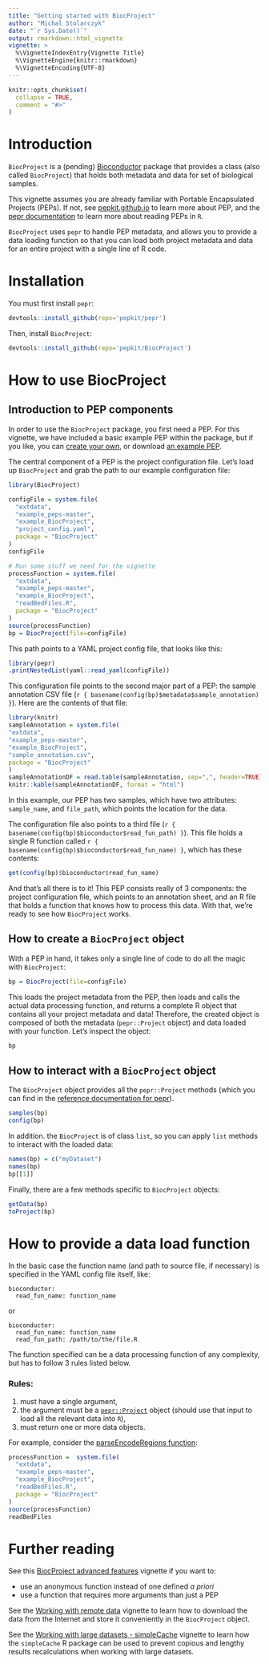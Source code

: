 ```yaml
---
title: "Getting started with BiocProject"
author: "Michal Stolarczyk"
date: "`r Sys.Date()`"
output: rmarkdown::html_vignette
vignette: >
  %\VignetteIndexEntry{Vignette Title}
  %\VignetteEngine{knitr::rmarkdown}
  %\VignetteEncoding{UTF-8}
---
```


```r
knitr::opts_chunk$set(
  collapse = TRUE,
  comment = "#>"
)
```

# Introduction

`BiocProject` is a (pending) [Bioconductor](https://www.bioconductor.org/) package that provides a class (also called `BiocProject`) that holds both metadata and data for set of biological samples. 

This vignette assumes you are already familiar with Portable Encapsulated Projects (PEPs). If not, see [pepkit.github.io](https://pepkit.github.io/) to learn more about PEP, and the [pepr documentation](http://code.databio.org/pepr/) to learn more about reading PEPs in `R`.

`BiocProject` uses `pepr` to handle PEP metadata, and allows you to provide a data loading function so that you can load both project metadata and data for an entire project with a single line of R code.

# Installation

You must first install `pepr`:

```r
devtools::install_github(repo='pepkit/pepr')
```

Then, install `BiocProject`:

```r
devtools::install_github(repo='pepkit/BiocProject')
```

# How to use BiocProject

## Introduction to PEP components

In order to use the `BiocProject` package, you first need a PEP. For this vignette, we have included a basic example PEP within the package, but if you like, you can [create your own](https://pepkit.github.io/), or download [an example PEP](https://pepkit.github.io/docs/simple_example/).

The central component of a PEP is the project configuration file. Let's load up `BiocProject` and grab the path to our example configuration file:

```r
library(BiocProject)

configFile = system.file(
  "extdata",
  "example_peps-master",
  "example_BiocProject",
  "project_config.yaml",
  package = "BiocProject"
)
configFile
```

```r
# Run some stuff we need for the vignette
processFunction = system.file(
  "extdata",
  "example_peps-master",
  "example_BiocProject",
  "readBedFiles.R",
  package = "BiocProject"
)
source(processFunction)
bp = BiocProject(file=configFile)
```

This path points to a YAML project config file, that looks like this:

```r
library(pepr)
.printNestedList(yaml::read_yaml(configFile))
```

This configuration file points to the second major part of a PEP: the sample annotation CSV file (``r { basename(config(bp)$metadata$sample_annotation) }``). Here are the contents of that file:

```r
library(knitr)
sampleAnnotation = system.file(
"extdata",
"example_peps-master",
"example_BiocProject",
"sample_annotation.csv",
package = "BiocProject"
)
sampleAnnotationDF = read.table(sampleAnnotation, sep=",", header=TRUE)
knitr::kable(sampleAnnotationDF, format = "html")
```

In this example, our PEP has two samples, which have two attributes: `sample_name`, and `file_path`, which points the location for the data.

The configuration file also points to a third file (``r { basename(config(bp)$bioconductor$read_fun_path) }``). This file holds a single R function called ``r { basename(config(bp)$bioconductor$read_fun_name) }``, which has these contents:
  
```r
get(config(bp)$bioconductor$read_fun_name)
```

And that's all there is to it! This PEP consists really of 3 components: the project configuration file, which points to an annotation sheet, and an R file that holds a function that knows how to process this data. With that, we're ready to see how `BiocProject` works.

## How to create a `BiocProject` object

With a PEP in hand, it takes only a single line of code to do all the magic with `BiocProject`:

```r
bp = BiocProject(file=configFile)
```

This loads the project metadata from the PEP, then loads and calls the actual data processing function, and returns a complete R object that contains all your project metadata and data! Therefore, the created object is composed of both the metadata (`pepr::Project` object) and data loaded with your function. Let's inspect the object:

```r
bp
```

## How to interact with a `BiocProject` object

The `BiocProject` object provides all the `pepr::Project` methods (which you can find in the [reference documentation for pepr](http://code.databio.org/pepr/reference/index.html)).

```r
samples(bp)
config(bp)
```

In addition. the `BiocProject` is of class `list`, so you can apply `list` methods to interact with the loaded data:

```r
names(bp) = c("myDataset")
names(bp)
bp[[1]]
```

Finally, there are a few methods specific to `BiocProject` objects:

```r
getData(bp)
toProject(bp)
```

# How to provide a data load function


In the basic case the function name (and path to source file, if necessary) is specified in the YAML config file itself, like:

```
bioconductor:
  read_fun_name: function_name
```

or

```
bioconductor:
  read_fun_name: function_name
  read_fun_path: /path/to/the/file.R
```

The function specified can be a data processing function of any complexity, but has to follow 3 rules listed below.

### Rules:

1. must have a single argument,
1. the argument must be a [`pepr::Project`](http://code.databio.org/pepr/reference/Project-class.html) object (should use that input to load all the relevant data into `R`),
1. must return one or more data objects. 

For example, consider the [parseEncodeRegions function](https://raw.githubusercontent.com/pepkit/example_peps/master/example_BiocProject/parseEncodeRegions.R):
  
```r
processFunction =  system.file(
  "extdata",
  "example_peps-master",
  "example_BiocProject",
  "readBedFiles.R",
  package = "BiocProject"
)
source(processFunction)
readBedFiles
```

# Further reading

See this [BiocProject advanced features](./2advancedFeatures.html) vignette if you want to:

* use an anonymous function instead of one defined *a priori*
* use a function that requires more arguments than just a PEP

See the [Working with remote data](./4remoteData.html) vignette to learn how to download the data from the Internet and store it conveniently in the `BiocProject` object.

See the [Working with large datasets - simpleCache](./3simpleCache.html) vignette to learn how the `simpleCache` R package can be used to prevent copious and lengthy results recalculations when working with large datasets.